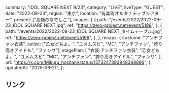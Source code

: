   summary: "IDOL SQUARE NEXT 9/23",
  category: "LIVE",
  liveType: "GUEST",
  date: "2022-09-23",
  region: "東京",
  location: "有楽町オルタナティブシアター",
  present: ["高嶺のなでしこ"],
  images: [
    {
      path: "/events/2022/2022-09-23_IDOL SQUARE NEXT.jpg",
      ref: "https://zero-project.net/event/5199",
    },
    {
      path: "/events/2022/2022-09-23_IDOL SQUARE NEXT_タイムテーブル.jpg",
      ref: "https://zero-project.net/event/5199",
    },
  ],
  recaps: {
    costume: "アンチファン衣装",
    setlist: ["乙女どもよ。", "ユメムスビ", "MC", "アンチファン", "誇り高きアイドル", "ファンサ"],
    stagePlan: [
      "衣装:アンチファン衣装",
      "乙女どもよ。",
      "ユメムスビ",
      "MC",
      "アンチファン",
      "誇り高きアイドル",
      "ファンサ",
    ],
    url: "https://x.com/Mikuru_hositani/status/1573247393948368896",
  },
  updatedAt: "2025-06-21",
};

## リンク
